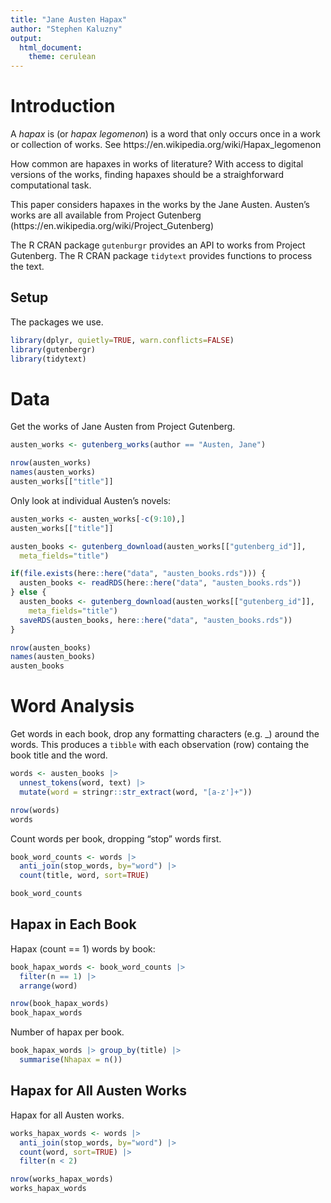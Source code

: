 ```yaml
---
title: "Jane Austen Hapax"
author: "Stephen Kaluzny"
output:
  html_document:
    theme: cerulean
---
```

# Introduction
A _hapax_ is (or _hapax legomenon_) is a word that only occurs once in
a work or collection of works.
See https://en.wikipedia.org/wiki/Hapax_legomenon

How common are hapaxes in works of literature?
With access to digital versions of the works,
finding hapaxes should be a straighforward computational task.

This paper considers hapaxes in the works by the Jane Austen.
Austen's works are all available from Project Gutenberg
(https://en.wikipedia.org/wiki/Project_Gutenberg)

The R CRAN package `gutenburgr` provides an API to works from
Project Gutenberg.
The R CRAN package `tidytext` provides functions to process the text.

## Setup

The packages we use.
```r
library(dplyr, quietly=TRUE, warn.conflicts=FALSE)
library(gutenbergr)
library(tidytext)
```

# Data
Get the works of Jane Austen from Project Gutenberg.

```r
austen_works <- gutenberg_works(author == "Austen, Jane")
```

```r
nrow(austen_works)
names(austen_works)
austen_works[["title"]]
```

Only look at individual Austen's novels:

```r
austen_works <- austen_works[-c(9:10),]
austen_works[["title"]]
```

```r
austen_books <- gutenberg_download(austen_works[["gutenberg_id"]],
  meta_fields="title")
```

```r
if(file.exists(here::here("data", "austen_books.rds"))) {
  austen_books <- readRDS(here::here("data", "austen_books.rds"))
} else {
  austen_books <- gutenberg_download(austen_works[["gutenberg_id"]],
    meta_fields="title")
  saveRDS(austen_books, here::here("data", "austen_books.rds"))
}
```

```r
nrow(austen_books)
names(austen_books)
austen_books
```

# Word Analysis

Get words in each book,
drop any formatting characters (e.g. \_) around the words.
This produces a `tibble` with each observation (row)
containg the book title and the word.
```r
words <- austen_books |>
  unnest_tokens(word, text) |>
  mutate(word = stringr::str_extract(word, "[a-z']+"))
```

```r
nrow(words)
words
```

Count words per book, dropping "stop" words first.
```r
book_word_counts <- words |>
  anti_join(stop_words, by="word") |>
  count(title, word, sort=TRUE)
```

```r
book_word_counts
```

## Hapax in Each Book

Hapax (count == 1) words by book:
```r
book_hapax_words <- book_word_counts |>
  filter(n == 1) |>
  arrange(word)
```

```r
nrow(book_hapax_words)
book_hapax_words
```
  
Number of hapax per book.
```r
book_hapax_words |> group_by(title) |>
  summarise(Nhapax = n())
```

## Hapax for All Austen Works

Hapax for all Austen works.
```r
works_hapax_words <- words |>
  anti_join(stop_words, by="word") |>
  count(word, sort=TRUE) |>
  filter(n < 2)
```

```r
nrow(works_hapax_words)
works_hapax_words
```
